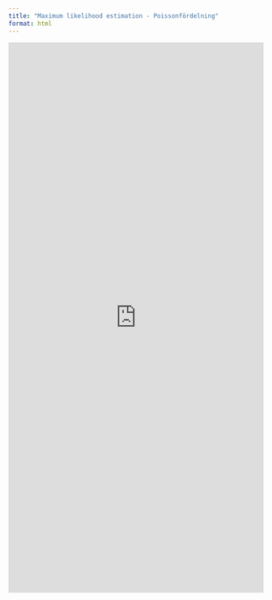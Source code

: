 ```yaml
---
title: "Maximum likelihood estimation - Poissonfördelning"
format: html
---
```


<iframe width="100%" height="1086.0625" frameborder="0"
  src="https://observablehq.com/embed/6ad25aff8c6dc593@1147?cells=modell%2Cviewof+settings%2Ctextslh%2Cpltdata%2Cpltlikelihood"></iframe>